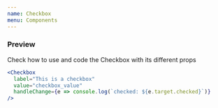 ```yaml
---
name: Checkbox
menu: Components
---
```


### Preview

Check how to use and code the Checkbox with its different props

```.jsx
<Checkbox
  label="This is a checkbox"
  value="checkbox_value"
  handleChange={e => console.log(`checked: ${e.target.checked}`)}
/>
```
